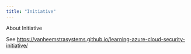 ```yaml
---
title: "Initiative"
---
```


About Initiative

See <https://vanheemstrasystems.github.io/learning-azure-cloud-security-initiative/>
